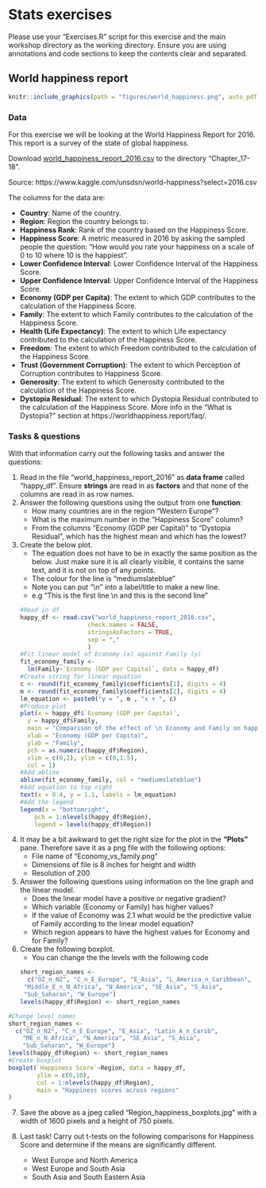 # Stats exercises

Please use your "Exercises.R" script for this exercise and the main workshop directory as the working directory. Ensure you are using annotations and code sections to keep the contents clear and separated.

## World happiness report
```r
knitr::include_graphics(path = "figures/world_happiness.png", auto_pdf = TRUE)
``` 

### Data
For this exercise we will be looking at the World Happiness Report for 2016. This report is a survey of the state of global happiness.

Download [world_happiness_report_2016.csv](https://neof-workshops.github.io/NEOF_web_pages/R_j4c0xh/downloads/world_happiness_report_2016.csv) to the directory "Chapter_17-18".

Source: https://www.kaggle.com/unsdsn/world-happiness?select=2016.csv

The columns for the data are:

- __Country__: Name of the country.
- __Region__: Region the country belongs to.
- __Happiness Rank__: Rank of the country based on the Happiness Score.
- __Happiness Score__: A metric measured in 2016 by asking the sampled people the question: "How would you rate your happiness on a scale of 0 to 10 where 10 is the happiest".
- __Lower Confidence Interval__: Lower Confidence Interval of the Happiness Score.
- __Upper Confidence Interval__: Upper Confidence Interval of the Happiness Score.
- __Economy (GDP per Capita)__: The extent to which GDP contributes to the calculation of the Happiness Score.
- __Family__: The extent to which Family contributes to the calculation of the Happiness Score.
- __Health (Life Expectancy)__: The extent to which Life expectancy contributed to the calculation of the Happiness Score.
- __Freedom__: The extent to which Freedom contributed to the calculation of the Happiness Score.
- __Trust (Government Corruption)__: The extent to which Perception of Corruption contributes to Happiness Score.
- __Generosity__: The extent to which Generosity contributed to the calculation of the Happiness Score.
- __Dystopia Residual__: The extent to which Dystopia Residual contributed to the calculation of the Happiness Score. More info in the "What is Dystopia?" section at https://worldhappiness.report/faq/.

### Tasks & questions
With that information carry out the following tasks and answer the questions:

1. Read in the file "world_happiness_report_2016" as __data frame__ called "happy_df". Ensure __strings__ are read in as __factors__ and that none of the columns are read in as row names.
2. Answer the following questions using the output from one __function__:
    + How many countries are in the region "Western Europe"?
    + What is the maximum number in the "Happiness Score" column?
    + From the columns "Economy (GDP per Capital)" to "Dystopia Residual", which has the highest mean and which has the lowest?
3. Create the below plot.
    + The equation does not have to be in exactly the same position as the below. Just make sure it is all clearly visible, it contains the same text, and it is not on top of any points.
    + The colour for the line is "mediumslateblue"
    + Note you can put "\\n" into a label/title to make a new line.
    + e.g "This is the first line \\n and this is the second line"
```r
#Read in df
happy_df <- read.csv("world_happiness_report_2016.csv", 
                      check.names = FALSE,
                      stringsAsFactors = TRUE,
                      sep = ","
                      )
#Fit linear model of Economy (x) against Family (y)
fit_economy_family <- 
  lm(Family~`Economy (GDP per Capita)`, data = happy_df)
#Create string for linear equation
c <- round(fit_economy_family$coefficients[1], digits = 4)
m <- round(fit_economy_family$coefficients[2], digits = 4)
lm_equation <- paste0("y = ", m , "x + ", c)
#Produce plot
plot(x = happy_df$`Economy (GDP per Capita)`,
     y = happy_df$Family,
     main = "Comparison of the effect of \n Economy and Family on happiness",
     xlab = "Economy (GDP per Capita)",
     ylab = "Family",
     pch = as.numeric(happy_df$Region),
     xlim = c(0,2), ylim = c(0,1.5),
     col = 1)
#Add abline
abline(fit_economy_family, col = "mediumslateblue")
#Add equation to top right
text(x = 0.4, y = 1.1, labels = lm_equation)
#Add the legend
legend(x = "bottomright",
       pch = 1:nlevels(happy_df$Region),
       legend = levels(happy_df$Region))
```

4. It may be a bit awkward to get the right size for the plot in the __"Plots"__ pane. Therefore save it as a png file with the following options:
    + File name of "Economy_vs_family.png"
    + Dimensions of file is 8 inches for height and width
    + Resolution of 200
    
5. Answer the following questions using information on the line graph and the linear model.
    + Does the linear model have a positive or negative gradient?
    + Which variable (Economy or Family) has higher values?
    + If the value of Economy was 2.1 what would be the predictive value of Family according to the linear model equation?
    + Which region appears to have the highest values for Economy and for Family?
    
6. Create the following boxplot.
    + You can change the the levels with the following code
```r
short_region_names <- 
  c("OZ_n_NZ", "C_n_E_Europe", "E_Asia", "L_America_n_Caribbean",
    "Middle_E_n_N_Africa", "N_America", "SE_Asia", "S_Asia",
    "Sub_Saharan", "W_Europe")
levels(happy_df$Region) <- short_region_names
```
   
```r
#Change level names
short_region_names <- 
  c("OZ_n_NZ", "C_n_E_Europe", "E_Asia", "Latin_A_n_Carib",
    "ME_n_N_Africa", "N_America", "SE_Asia", "S_Asia",
    "Sub_Saharan", "W_Europe")
levels(happy_df$Region) <- short_region_names
#Create boxplot
boxplot(`Happiness Score`~Region, data = happy_df, 
        ylim = c(0,10),
        col = 1:nlevels(happy_df$Region),
        main = "Happiness scores across regions"
)
```

7. Save the above as a jpeg called "Region_happiness_boxplots.jpg" with a width of 1600 pixels and a height of 750 pixels.

8. Last task! Carry out t-tests on the following comparisons for Happiness Score and determine if the means are significantly different.
    + West Europe and North America
    + West Europe and South Asia
    + South Asia and South Eastern Asia
